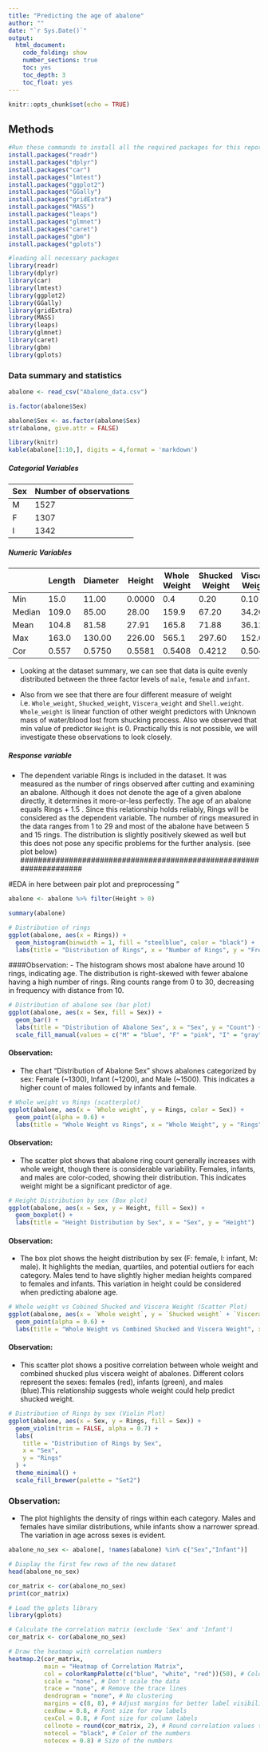 ```yaml
---
title: "Predicting the age of abalone"
author: ""
date: "`r Sys.Date()`"
output:
  html_document:
    code_folding: show
    number_sections: true
    toc: yes
    toc_depth: 3
    toc_float: yes
---
```


```r
knitr::opts_chunk$set(echo = TRUE)
```

## Methods
```r
#Run these commands to install all the required packages for this report
install.packages("readr")
install.packages("dplyr")
install.packages("car")
install.packages("lmtest")
install.packages("ggplot2")
install.packages("GGally")
install.packages("gridExtra")
install.packages("MASS")
install.packages("leaps")
install.packages("glmnet")
install.packages("caret")
install.packages("gbm")
install.packages("gplots")

```

```r
#loading all necessary packages 
library(readr)
library(dplyr)
library(car)
library(lmtest)
library(ggplot2)
library(GGally)
library(gridExtra)
library(MASS)
library(leaps)
library(glmnet)
library(caret)
library(gbm)
library(gplots)
```

### Data summary and statistics

```r
abalone <- read_csv("Abalone_data.csv")

is.factor(abalone$Sex)

abalone$Sex <- as.factor(abalone$Sex)
str(abalone, give.attr = FALSE)

library(knitr)
kable(abalone[1:10,], digits = 4,format = 'markdown')
```

##### Categorial Variables

| Sex | Number of observations |
| --- | ---------------------- |
|  M  | 1527 |
|  F  | 1307 |
|  I  | 1342 |

##### Numeric Variables

|      | Length | Diameter | Height | Whole Weight | Shucked Weight  | Viscera Weight | Shell Weight | Rings |
| ---- | ------ | -------- | ------ | ----- | ------- | ------- | ----- | ----- |
| Min  | 15.0   | 11.00    | 0.0000 | 0.4   | 0.20    | 0.10    | 0.30  | 1     |
|Median| 109.0  | 85.00    | 28.00  | 159.9 | 67.20   | 34.20   | 46.80 | 9     |
| Mean | 104.8  | 81.58    | 27.91  | 165.8 | 71.88   | 36.12   | 47.77 | 9.932 |
| Max  | 163.0  | 130.00   | 226.00 | 565.1 | 297.60  | 152.00  | 201.00| 29    |
| Cor  | 0.557  | 0.5750   | 0.5581 | 0.5408| 0.4212  | 0.5043  | 0.6280| 1.000 | 
 
 - Looking at the dataset summary, we can see that data is quite evenly distributed between the three factor levels of `male`, `female` and `infant`. 
 
 - Also from we see that there are four different measure of weight i.e. `Whole_weight`, `Shucked_weight`, `Viscera_weight` and `Shell.weight`. `Whole_weight` is linear function of other weight predictors with Unknown mass of water/blood lost from shucking process. Also we observed that min value of predictor `Height` is 0. Practically this is not possible, we will investigate these observations to look closely.
 
##### Response variable

- The dependent variable Rings is included in the dataset. It was measured as the number of rings observed after cutting and examining an abalone. Although it does not denote the age of a given abalone directly, it determines it more-or-less perfectly. The age of an abalone equals Rings + 1.5 . Since this relationship holds reliably, Rings will be considered as the dependent variable. The number of rings measured in the data ranges from 1 to 29 and most of the abalone have between 5 and 15 rings. The distribution is slightly positively skewed as well but this does not pose any specific problems for the further analysis. (see plot below)
####################################################################

#EDA in here between pair plot and preprocessing
"
```r
abalone <- abalone %>% filter(Height > 0)

```

```r
summary(abalone)
```

```r
# Distribution of rings
ggplot(abalone, aes(x = Rings)) +
  geom_histogram(binwidth = 1, fill = "steelblue", color = "black") +
  labs(title = "Distribution of Rings", x = "Number of Rings", y = "Frequency")

```
####Observation: 
- The histogram shows most abalone have around 10 rings, indicating age. The distribution is right-skewed with fewer abalone having a high number of rings. Ring counts range from 0 to 30, decreasing in frequency with distance from 10.

```r
# Distribution of abalone sex (bar plot)
ggplot(abalone, aes(x = Sex, fill = Sex)) +
  geom_bar() +
  labs(title = "Distribution of Abalone Sex", x = "Sex", y = "Count") +
  scale_fill_manual(values = c("M" = "blue", "F" = "pink", "I" = "gray"))

```
#### Observation:
- The chart "Distribution of Abalone Sex" shows abalones categorized by sex: Female (~1300), Infant (~1200), and Male (~1500). This indicates a higher count of males followed by infants and female.

```r
# Whole weight vs Rings (scatterplot)
ggplot(abalone, aes(x = `Whole weight`, y = Rings, color = Sex)) +
  geom_point(alpha = 0.6) +
  labs(title = "Whole Weight vs Rings", x = "Whole Weight", y = "Rings")
```
#### Observation:
- The scatter plot shows that abalone ring count generally increases with whole weight, though there is considerable variability. Females, infants, and males are color-coded, showing their distribution. This indicates weight might be a significant predictor of age.


```r
# Height Distribution by sex (Box plot)
ggplot(abalone, aes(x = Sex, y = Height, fill = Sex)) +
  geom_boxplot() +
  labs(title = "Height Distribution by Sex", x = "Sex", y = "Height")
```
#### Observation:
- The box plot shows the height distribution by sex (F: female, I: infant, M: male). It highlights the median, quartiles, and potential outliers for each category. Males tend to have slightly higher median heights compared to females and infants. This variation in height could be considered when predicting abalone age.


```r
# Whole weight vs Cobined Shucked and Viscera Weight (Scatter Plot)
ggplot(abalone, aes(x = `Whole weight`, y = `Shucked weight` + `Viscera weight`, color = Sex)) +
  geom_point(alpha = 0.6) +
  labs(title = "Whole Weight vs Combined Shucked and Viscera Weight", x = "Whole Weight", y = "Shucked + Viscera Weight")

```                                              
#### Observation:
- This scatter plot shows a positive correlation between whole weight and combined shucked plus viscera weight of abalones. Different colors represent the sexes: females (red), infants (green), and males (blue).This relationship suggests whole weight could help predict shucked weight.


```r
# Distribution of Rings by sex (Violin Plot)
ggplot(abalone, aes(x = Sex, y = Rings, fill = Sex)) +
  geom_violin(trim = FALSE, alpha = 0.7) +
  labs(
    title = "Distribution of Rings by Sex",
    x = "Sex",
    y = "Rings"
  ) +
  theme_minimal() +
  scale_fill_brewer(palette = "Set2")

```

### Observation:
- The plot highlights the density of rings within each category. Males and females have similar distributions, while infants show a narrower spread. The variation in age across sexes is evident.

```r
abalone_no_sex <- abalone[, !names(abalone) %in% c("Sex","Infant")]

# Display the first few rows of the new dataset
head(abalone_no_sex)
```

```r
cor_matrix <- cor(abalone_no_sex)
print(cor_matrix)
```

```r

# Load the gplots library
library(gplots)

# Calculate the correlation matrix (exclude 'Sex' and 'Infant')
cor_matrix <- cor(abalone_no_sex)

# Draw the heatmap with correlation numbers
heatmap.2(cor_matrix, 
          main = "Heatmap of Correlation Matrix", 
          col = colorRampPalette(c("blue", "white", "red"))(50), # Color gradient
          scale = "none", # Don't scale the data
          trace = "none", # Remove the trace lines
          dendrogram = "none", # No clustering
          margins = c(8, 8), # Adjust margins for better label visibility
          cexRow = 0.8, # Font size for row labels
          cexCol = 0.8, # Font size for column labels
          cellnote = round(cor_matrix, 2), # Round correlation values to 2 decimal places
          notecol = "black", # Color of the numbers
          notecex = 0.8) # Size of the numbers

```